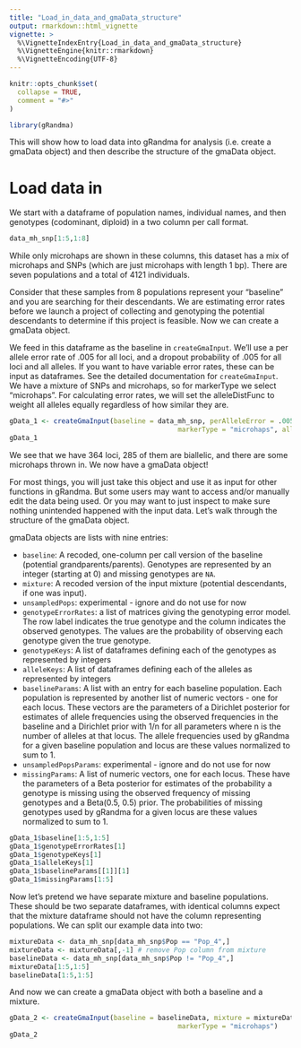 ```yaml
---
title: "Load_in_data_and_gmaData_structure"
output: rmarkdown::html_vignette
vignette: >
  %\VignetteIndexEntry{Load_in_data_and_gmaData_structure}
  %\VignetteEngine{knitr::rmarkdown}
  %\VignetteEncoding{UTF-8}
---
```


```r
knitr::opts_chunk$set(
  collapse = TRUE,
  comment = "#>"
)
```

```r
library(gRandma)
```


This will show how to load data into gRandma for analysis (i.e. create a gmaData object) and then describe the structure of the gmaData object.

# Load data in

We start with a dataframe of population names, individual names, and then genotypes (codominant, diploid) in a two column per call format.
```r
data_mh_snp[1:5,1:8]
```
While only microhaps are shown in these columns, this dataset has a mix of microhaps and SNPs (which are just microhaps with length 1 bp). There are seven populations and a total of 4121 individuals.

Consider that these samples from 8 populations represent your "baseline" and you are searching for their descendants. We are estimating error rates before we launch a project of collecting and genotyping the potential descendants to determine if this project is feasible. Now we can create a gmaData object.

We feed in this dataframe as the baseline in `createGmaInput`. We'll use a per allele error rate of .005 for all loci, and a dropout probability of .005 for all loci and all alleles. If you want to have variable error rates, these can be input as dataframes. See the detailed documentation for `createGmaInput`. We have a mixture of SNPs and microhaps, so for markerType we select "microhaps". For calculating error rates, we will set the alleleDistFunc to weight all alleles equally regardless of how similar they are.

```r
gData_1 <- createGmaInput(baseline = data_mh_snp, perAlleleError = .005, dropoutProb = .005,
										  markerType = "microhaps", alleleDistFunc = (function(x) return(1)))
gData_1
```
We see that we have 364 loci, 285 of them are biallelic, and there are some microhaps thrown in. We now have a gmaData object! 

For most things, you will just take this object and use it as input for other functions in gRandma. But some users may want to access and/or manually edit the data being used. Or you may want to just inspect to make sure nothing unintended happened with the input data. Let's walk through the structure of the gmaData object. 

gmaData objects are lists with nine entries:

* `baseline`: A recoded, one-column per call version of the baseline (potential grandparents/parents). Genotypes are represented by an integer (starting at 0) and missing genotypes are `NA`.
* `mixture`: A recoded version of the input mixture (potential descendants, if one was input).
* `unsampledPops`: experimental - ignore and do not use for now
* `genotypeErrorRates`: a list of matrices giving the genotyping error model. The row label indicates the true genotype and the column indicates the observed genotypes. The values are the probability of observing each genotype given the true genotype.
* `genotypeKeys`: A list of dataframes defining each of the genotypes as represented by integers
* `alleleKeys`: A list of dataframes defining each of the alleles as represented by integers
* `baselineParams`: A list with an entry for each baseline population. Each population is represented by another list of numeric vectors - one for each locus. These vectors are the parameters of a Dirichlet posterior for estimates of allele frequencies using the observed frequencies in the baseline and a Dirichlet prior with 1/n for all parameters where n is the number of alleles at that locus. The allele frequencies used by gRandma for a given baseline population and locus are these values normalized to sum to 1.
* `unsampledPopsParams`: experimental - ignore and do not use for now
* `missingParams`: A list of numeric vectors, one for each locus. These have the parameters of a Beta posterior for estimates of the probability a genotype is missing using the observed frequency of missing genotypes and a Beta(0.5, 0.5) prior. The probabilities of missing genotypes used by gRandma for a given locus are these values normalized to sum to 1.

```r
gData_1$baseline[1:5,1:5]
gData_1$genotypeErrorRates[1]
gData_1$genotypeKeys[1]
gData_1$alleleKeys[1]
gData_1$baselineParams[[1]][1]
gData_1$missingParams[1:5]

```


Now let's pretend we have separate mixture and baseline populations. These should be two separate dataframes, with identical columns expect that the mixture dataframe should not have the column representing populations. We can split our example data into two:
```r
mixtureData <- data_mh_snp[data_mh_snp$Pop == "Pop_4",]
mixtureData <- mixtureData[,-1] # remove Pop column from mixture
baselineData <- data_mh_snp[data_mh_snp$Pop != "Pop_4",]
mixtureData[1:5,1:5]
baselineData[1:5,1:5]

```

And now we can create a gmaData object with both a baseline and a mixture.
```r
gData_2 <- createGmaInput(baseline = baselineData, mixture = mixtureData, perAlleleError = .005, dropoutProb = .005,
										  markerType = "microhaps")
gData_2
```
